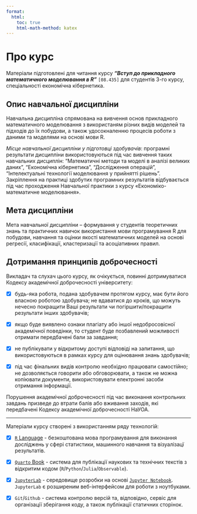 ```yaml
---
format:
  html:
    toc: true
    html-math-method: katex
---
```


# Про курс {.unnumbered}

Матеріали підготовлені для читання курсу ***"Вступ до прикладного математичного моделювання в R"*** `[08.435]` для студентів 3-го курсу, спеціальності економічна кібернетика.

## Опис навчальної дисципліни

Навчальна дисципліна спрямована на вивчення основ прикладного математичного моделювання з використаням різних видів моделей та підходів до їх побудови, а також удосокналенню процесів роботи з даними та моделями на основі мови R.

*Місце навчальної дисципліни у підготовці здобувачів*: програмні результати дисципліни використовуються під час вивчення таких навчальних дисциплін: "Математичні методи та моделі в аналізі великих даних", "Економічна кібернетика", "Дослідження операцій", "Інтелектуальні технології моделювання у прийнятті рішень". Закріплення на практиці здобутих програмних результатів відбувається під час проходження Навчальної практики з курсу «Економіко-математичне моделювання».

## Мета дисципліни

Мета навчальної дисципліни -- формування у студентів теоретичних знань та практичних навичок використання мови програмування R для побудови, навчання та оцінки якості математичних моделей на основі регресії, класифікації, кластеризації та асоціативних правил.

## Дотримання принципів доброчесності

Викладач та слухач цього курсу, як очікується, повинні дотримуватися Кодексу академічної доброчесності університету:

-   [x] будь-яка робота, подана здобувачем протягом курсу, має бути його власною роботою здобувача; не вдаватися до кроків, що можуть нечесно покращити Ваші результати чи погіршити/покращити результати інших здобувачів;

-   [x] якщо буде виявлено ознаки плагіату або іншої недобросовісної академічної поведінки, то студент буде позбавлений можливості отримати передбачені бали за завдання;

-   [x] не публікувати у відкритому доступі відповіді на запитання, що використовуються в рамках курсу для оцінювання знань здобувачів;

-   [x] під час фінальних видів контролю необхідно працювати самостійно; не дозволяється говорити або обговорювати, а також не можна копіювати документи, використовувати електронні засоби отримання інформації.

Порушення академічної доброчесності під час виконання контрольних завдань призведе до втрати балів або вживання заходів, які передбачені Кодексу академічної доброчесності НаУОА.

------------------------------------------------------------------------

::: {.callout-note appearance="simple"}
Матеріали курсу створені з використанням ряду технологій:

-   [x] [`R` Language](https://www.r-project.org) - безкоштована мова програмування для виконання досліджень у сфері статистики, машинного навчання та візуалізацї результатів.

-   [x] [`Quarto` Book](https://quarto.org) - система для публікації наукових та технічних текстів з відкритим кодом (`R`/`Python`/`Julia`/`Observable`).

-   [x] [`JupyterLab`](https://github.com/jupyterlab/jupyterlab) - середовище розробки на основі [`Jupyter Notebook`](https://jupyter.org/). `JupyterLab` є розширеним веб-інтерфейсом для роботи з ноутбуками.

-   [x] `Git`/`Github` - система контролю версій та, відповідно, сервіс для організації зберігання коду, а також публікації статичних сторінок.
:::
